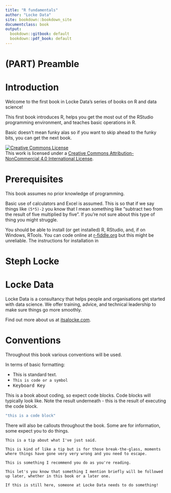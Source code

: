 ```yaml
---
title: "R fundamentals"
author: "Locke Data"
site: bookdown::bookdown_site
documentclass: book
output:
  bookdown::gitbook: default
  bookdown::pdf_book: default
---
```


# (PART) Preamble {-} 



# Introduction {-}
Welcome to the first book in Locke Data's series of books on R and data science! 

This first book introduces R, helps you get the most out of the RStudio programming environment, and teaches basic operations in R. 

Basic doesn't mean funky alas so if you want to skip ahead to the funky bits, you can get the next book. 

<a rel="license" href="http://creativecommons.org/licenses/by-nc/4.0/"><img alt="Creative Commons License" style="border-width:0" src="https://i.creativecommons.org/l/by-nc/4.0/88x31.png" /></a><br />This work is licensed under a <a rel="license" href="http://creativecommons.org/licenses/by-nc/4.0/">Creative Commons Attribution-NonCommercial 4.0 International License</a>.

# Prerequisites {-}
This book assumes no prior knowledge of programming.

Basic use of calculators and Excel is assumed. This is so that if we say things like `(5*5)-2` you know that I mean something like "subtract two from the result of five multiplied by five". If you're not sure about this type of thing you might struggle.

You should be able to install (or get installed) R, RStudio, and, if on Windows, RTools. You can code online at [r-fiddle.org](//www.r-fiddle.org/) but this might be unreliable. The instructions for installation in 

# Steph Locke {-}
# Locke Data {-}
Locke Data is a consultancy that helps people and organisations get started with data science. We offer training, advice, and technical leadership to make sure things go more smoothly.

Find out more about us at [itsalocke.com](https://itsalocke.com). 

# Conventions {-}

Throughout this book various conventions will be used.

In terms of basic formatting:

- This is standard text.
- `This is code or a symbol`
- <kbd>Keyboard Key</kbd>

This is a book about coding, so expect code blocks. Code blocks will typically look like. Note the result underneath - this is the result of executing the code block.

```r
"this is a code block"
```

There will also be callouts throughout the book. Some are for information, some expect you to do things.

```block
This is a tip about what I've just said.
```

```block
This is kind of like a tip but is for those break-the-glass, moments where things have gone very very wrong and you need to escape.
```

```block
This is something I recommend you do as you're reading.
```

```block
This let's you know that something I mention briefly will be followed up later, whether in this book or a later one.
```

```block
If this is still here, someone at Locke Data needs to do something!
```

